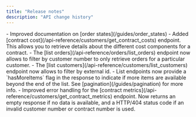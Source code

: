```yaml
---
title: "Release notes"
description: "API change history"
---
```


<Update label="2025-07-28">
- Improved documentation on [order states](/guides/order_states)
</Update>

<Update label="2025-07-22">
  - Added [contract cost](/api-reference/customers/get_contract_costs) endpoint. This allows you to retrieve details about the different cost components for a contract.
</Update>

<Update label="2025-07-16">
  - The [list orders](/api-reference/orders/list_orders) endpoint now allows to filter by customer number to only retrieve orders for a particular customer.
  - The [list customers](/api-reference/customers/list_customers) endpoint now allows to filter by external id.
  - List endpoints now provide a `hasMoreItems` flag in the response to indicate if more items are available beyond the end of the list. See [pagination](/guides/pagination) for more info.
  - Improved error handling for the [contract metrics](/api-reference/customers/get_contract_metrics) endpoint. Now returns an empty response if no data is available, and a HTTP/404 status code if an invalid customer number or contract number is used.
</Update>